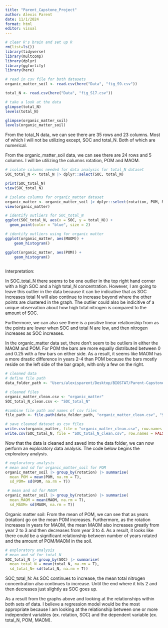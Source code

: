```yaml
---
title: "Parent_Capstone_Project"
author: Alexis Parent 
date: 11/1/2024
format: html
editor: visual
---
```


```r
# clear R's brain and set up R 
rm(list=ls())
library(tidyverse)
library(multcomp)
library(dplyr)
library(ggfortify)
library(here)
```

```r
# read in csv file for both datasets
organic_matter_soil <- read.csv(here("Data", "fig_S9.csv"))

total_N <- read.csv(here("Data", "fig_S17.csv"))
```

```r
# take a look at the data 
glimpse(total_N)
levels(total_N)

glimpse(organic_matter_soil)
levels(organic_matter_soil)
```

From the total_N data, we can see there are 35 rows and 23 columns. Most of which I will not be utilizing except, SOC and total_N. Both of which are numerical.

From the organic_matter_soil data, we can see there are 24 rows and 5 columns. I will be utilizing the columns rotation, POM and MAOM.

```r
# isolate columns needed for data analysis for total_N dataset
SOC_total_N <- total_N |> dplyr::select(SOC, total_N)

print(SOC_total_N)
view(SOC_total_N)

# isolate columns for organic_matter dataset
organic_matter <- organic_matter_soil |> dplyr::select(rotation, POM, MAOM)
view(organic_matter)
```

```r
# identify outliers for SOC_total_N 
ggplot(SOC_total_N, aes(x = SOC, y = total_N)) +
  geom_point(color = "blue", size = 2)

# identify outliers using for organic matter 
ggplot(organic_matter, aes(MAOM)) + 
    geom_histogram() 

ggplot(organic_matter, aes(POM)) + 
    geom_histogram() 
 
```

Interpretation:

In SOC_total_N there seems to be one outlier in the top right hand corner with a high SOC and a high total_N concentration. However, I am going to leave this outlier in the data because it can be indicative that as SOC increases total N will also continue to increase beyond where the other points are clustered in the graph. The outlier could also be indicitive of a unique observation about how high total nitrogen is compared to the amount of SOC.

Furthermore, we can also see there is a positive linear relationship from as the points are lower when SOC and total N are low, and then nitrogen increases as SOC increases.

In the organic_matter data set, there don't seem to be outliers in either the MAOM and POM. For POM the bars are more equally distributed between 0 and 0.25 with a few bars on either side. As a result, it seems like MAOM has a more drastic difference in years 2-4 than POM because the bars mostly reside on the left side of the bar graph, with only a few on the right.

```r
# cleaned data 
# define file path
data_folder_path <- "Users/alexisparent/Desktop/BIOSTAT/Parent-Capstone-Project/Data"

# cleaned files
organic_matter_clean.csv <- "organic_matter"
SOC_total_N_clean.csv <- "SOC_total_N"

#combine file path and names of csv files
file_path <- file.path(data_folder_path, "organic_matter_clean.csv", "SOC_total_N_clean.csv")

# save cleaned dataset as csv files
write.csv(organic_matter, file = "organic_matter_clean.csv", row.names = FALSE)
write.csv(SOC_total_N, file = "SOC_total_N_clean.csv", row.names = FALSE)

```

Now that the data is cleaned and saved into the data folder, we can now perform an exploratory data analysis. The code below begins the exploratory analysis.

```r
# exploratory analysis 
# mean and sd for organic_matter_soil for POM
organic_matter_soil |> group_by(rotation) |> summarise(
  mean_POM = mean(POM, na.rm = T),
  sd_POM= sd(POM, na.rm = T))

 # mean and sd for MAOM
organic_matter_soil |> group_by(rotation) |> summarise(
  mean_MAOM = mean(MAOM, na.rm = T),
  sd_MAOM= sd(MAOM, na.rm = T))
```

Organic matter soil: From the mean of POM, we can see that as years (rotation) go on the mean POM increases. Furthermore, as the rotation increases in years for MAOM, the mean MAOM also increases greatly from year 2 to 3 and then decreases from year 3 to 4. As a result, it looks like there could be a significant relationship between number of years rotated and the amount of POM/MAOM in the soil.

```r
# exploratory analysis 
# mean and sd for total_N
SOC_total_N |> group_by(SOC) |> summarise(
  mean_total_N = mean(total_N, na.rm = T),
  sd_total_N= sd(total_N, na.rm = T))
```

SOC_total_N: As SOC continues to increase, the mean total nitrogen concentration also continues to increase. Until the end where it hits 2 and then decreases just slightly as SOC goes up.

As a result from the graphs above and looking at the relationships within both sets of data. I believe a regression model would be the most appropriate because I am looking at the relationship between one or more independent variables (ex. rotation, SOC) and the dependent variable (ex. total_N, POM, MAOM).
